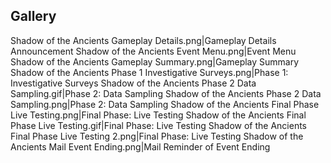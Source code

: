 {{Event Tabs}}
==Gallery==
<gallery>
Shadow of the Ancients Gameplay Details.png|Gameplay Details Announcement
Shadow of the Ancients Event Menu.png|Event Menu
Shadow of the Ancients Gameplay Summary.png|Gameplay Summary
Shadow of the Ancients Phase 1 Investigative Surveys.png|Phase 1: Investigative Surveys
Shadow of the Ancients Phase 2 Data Sampling.gif|Phase 2: Data Sampling
Shadow of the Ancients Phase 2 Data Sampling.png|Phase 2: Data Sampling
Shadow of the Ancients Final Phase Live Testing.png|Final Phase: Live Testing
Shadow of the Ancients Final Phase Live Testing.gif|Final Phase: Live Testing
Shadow of the Ancients Final Phase Live Testing 2.png|Final Phase: Live Testing
Shadow of the Ancients Mail Event Ending.png|Mail Reminder of Event Ending
</gallery>
